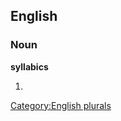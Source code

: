 
==English==

===Noun===
'''syllabics'''

# {{plural of|[[syllabic]]}}

[[Category:English plurals]]